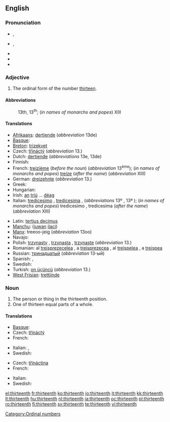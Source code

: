 ==English==
{{ordinalbox|en|12th|13th|14th|twelfth|fourteenth|card=thirteen}}

===Pronunciation===
* {{a|RP}} {{IPA|/ˌθɜːˈtiːnθ/}}, {{SAMPA|/%T3:"ti:nT/}}
* {{a|GenAm}} {{IPA|/ˌθɝˈtiːnθ/}}, {{SAMPA|/%T3`"ti:nT/}}
* {{audio|En-us-thirteenth.ogg|Audio (US)}}
* {{rhymes|iːnθ}}
* {{hyphenation|thir|teenth}}

===Adjective===
{{en-adj|-}}

# The ordinal form of the number [[thirteen]].

====Abbreviations====
: 13th, 13<sup>th</sup>; (''in names of monarchs and popes'') XIII

====Translations====
{{trans-top|13th}}
* [[Afrikaans]]: [[dertiende]] (''abbreviation'' 13de)
* [[Basque]]: {{t|eu|hamahirugarren}}
* [[Breton]]: [[trizekvet]]
* Czech: [[třináctý]] (''abbreviation'' 13.)
* Dutch: [[dertiende]] (''abbreviations'' 13e, 13de)
* Finnish: {{t-|fi|kolmastoista}}
* French: [[treizième]] (''before the noun'') (''abbreviation'' 13<sup>ème</sup>); (''in names of monarchs and popes'') [[treize]] (''after the name'') (''abbreviation'' XIII)
* German: [[dreizehnte]] (''abbreviation'' 13.)
* Greek: {{t+|el|δέκατος τρίτος|tr=dekatos tritos}}
* Hungarian: {{t+|hu|tizenharmadik}}
* Irish: [[an#Irish|an]] [[tríú]] ... [[déag]]
* Italian: [[tredicesimo]] {{m}}, [[tredicesima]] {{f}}, (''abbreviations'' 13º {{m}}, 13ª {{f}}); (''in names of monarchs and popes'') tredicesimo {{m}}, tredicesima {{f}} (''after the name'') (''abbreviation'' XIII)
{{trans-mid}}
* Latin: [[tertius decimus]]
* [[Manchu]]: ([[juwan]] [[ilaci]])
* [[Manx]]: treeoo-jeig (''abbreviation'' 13oo)
* Navajo: {{tø|nv|taaʼtsʼadah góneʼ}}
* Polish: [[trzynasty]] {{m}}, [[trzynasta]] {{f}}, [[trzynaste]] {{n}} (''abbreviation'' 13.)
* Romanian: al [[treisprezecelea]] {{m}}, a [[treisprezecea]] {{f}}, al [[treişpelea]] {{italbrac|m, informal}}, a [[treişpea]] {{italbrac|f, informal}}
* Russian: [[тринадцатый]] (''abbreviation'' 13-ый)
* Spanish: {{t-|es|decimotercero|m}}, {{t-|es|decimotercera|f}}
* Swedish: {{t+|sv|trettonde}}
* Turkish: [[on üçüncü]] (''abbreviation'' 13.)
* [[West Frisian]]: [[trettjinde]]
{{trans-bottom}}

===Noun===
{{en-noun}}

# The person or thing in the thirteenth position.
# One of thirteen equal parts of a whole.

====Translations====
{{trans-top|something in the thirteenth position}}
* [[Basque]]: {{t|eu|hamahirugarren}}
* Czech: [[třináctý]] {{m}}
* French: {{t+|fr|treizième|m|f}}
{{trans-mid}}
* Italian: {{t+|it|tredicesimo|m}}, {{t-|it|tredicesima|f}}
* Swedish: {{t+|sv|trettonde}}
{{trans-bottom}}

{{trans-top|one of thirteen equal parts of a whole}}
* Czech: [[třináctina]] {{f}}
* French: {{t+|fr|treizième|m}}
{{trans-mid}}
* Italian: {{t+|it|tredicesimo|m}}
* Swedish: {{t+|sv|trettondel}}
{{trans-bottom}}

[[Category:Ordinal numbers]]

[[el:thirteenth]]
[[fr:thirteenth]]
[[ko:thirteenth]]
[[io:thirteenth]]
[[it:thirteenth]]
[[kk:thirteenth]]
[[lt:thirteenth]]
[[hu:thirteenth]]
[[nl:thirteenth]]
[[ja:thirteenth]]
[[oc:thirteenth]]
[[pl:thirteenth]]
[[ro:thirteenth]]
[[fi:thirteenth]]
[[sv:thirteenth]]
[[te:thirteenth]]
[[vi:thirteenth]]